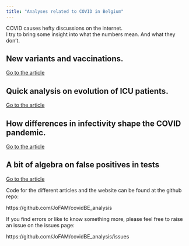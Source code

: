 ```yaml
---
title: "Analyses related to COVID in Belgium"
---
```


<p class = "lead">
COVID causes hefty discussions on the internet. 
<br>
I try to bring some insight into what the numbers mean. And what they don't.
</p>

<div class="jumbotron">
  <h2>New variants and vaccinations.</h2>
  
  <p><a href="NewVariant.html" class="btn btn-primary btn-lg" role="button">Go to the article</a>
</div>


<div class="jumbotron">
  <h2>Quick analysis on evolution of ICU patients.</h2>
  
  <p><a href="LagInPeaks.html" class="btn btn-primary btn-lg" role="button">Go to the article</a>
</div>

<div class="jumbotron">
  <h2>How differences in infectivity shape the COVID pandemic.</h2>
  
  <p><a href="Overdispersion.html" class="btn btn-primary btn-lg" role="button">Go to the article</a>
</div>

<div class="jumbotron">
  <h2>A bit of algebra on false positives in tests</h2>
  
  <p><a href="FalseDiscoveryRate.html" class="btn btn-primary btn-lg" role="button">Go to the article</a>
</div>

Code for the different articles and the website can be found at the github repo:

https://github.com/JoFAM/covidBE_analysis

If you find errors or like to know something more, please feel free to raise an issue on the issues page:

https://github.com/JoFAM/covidBE_analysis/issues
